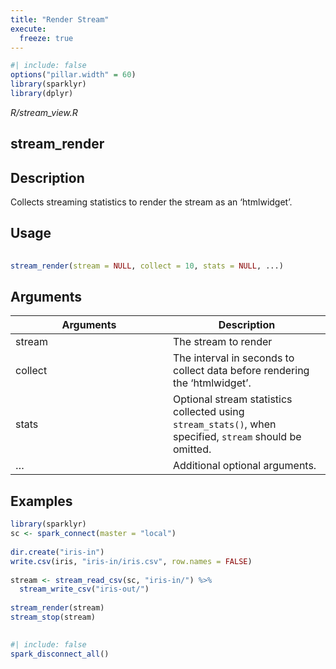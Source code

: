 ```yaml
---
title: "Render Stream"
execute:
  freeze: true
---
```


```r
#| include: false
options("pillar.width" = 60)
library(sparklyr) 
library(dplyr)
```

*R/stream_view.R*

## stream_render

## Description
 Collects streaming statistics to render the stream as an 'htmlwidget'. 


## Usage
```r
 
stream_render(stream = NULL, collect = 10, stats = NULL, ...) 
```

## Arguments
|Arguments|Description|
|---|---|
| stream | The stream to render |
| collect | The interval in seconds to collect data before rendering the 'htmlwidget'. |
| stats | Optional stream statistics collected using `stream_stats()`, when specified, `stream` should be omitted. |
| ... | Additional optional arguments. |





## Examples
```r
 
library(sparklyr) 
sc <- spark_connect(master = "local") 
 
dir.create("iris-in") 
write.csv(iris, "iris-in/iris.csv", row.names = FALSE) 
 
stream <- stream_read_csv(sc, "iris-in/") %>% 
  stream_write_csv("iris-out/") 
 
stream_render(stream) 
stream_stop(stream) 
 
```



```r
#| include: false
spark_disconnect_all()
```
